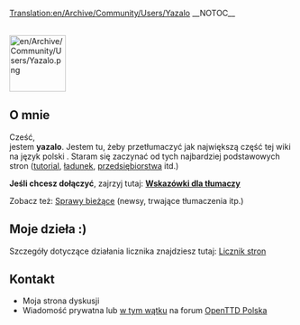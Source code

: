 [[Translation:en/Archive/Community/Users/Yazalo]]
__NOTOC__


<br>
[[File:en/Archive/Community/Users/Yazalo.png|100px|right]]
==O mnie==

Cześć,<br>
jestem '''yazalo'''. Jestem tu, żeby przetłumaczyć jak największą część tej wiki na język polski {{en/Emoticon|:)}}. Staram się zaczynać od tych najbardziej podstawowych stron ([[pl/Manual/Tutorial/Main Page|tutorial]], [[:Category:pl/Ładunek|ładunek]], [[:Category:pl/Manual/Przedsiębiorstwa|przedsiębiorstwa]] itd.)

'''Jeśli chcesz dołączyć''', zajrzyj tutaj: '''[https://openttd-polska.pl/Thread-OpenTTD-Wiki-w-j%C4%99zyku-polskim?pid=25733#pid25733 Wskazówki dla tłumaczy]'''

Zobacz też: [[en/Archive/Community/Users/Yazalo/News|Sprawy bieżące]] (newsy, trwające tłumaczenia itp.)

==Moje dzieła :)==

Szczegóły dotyczące działania licznika znajdziesz tutaj: [[en/Yazalo/Licznik stron|Licznik stron]]

== Kontakt ==
*Moja strona dyskusji
*Wiadomość prywatna lub [https://openttd-polska.pl/Thread-OpenTTD-Wiki-w-j%C4%99zyku-polskim w tym wątku] na forum [https://openttd-polska.pl/ OpenTTD Polska]